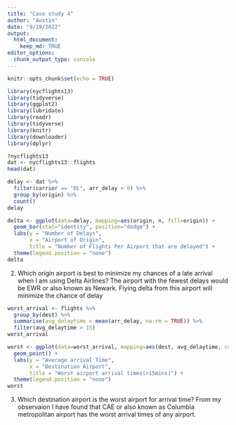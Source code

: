 ```yaml
---
title: "Case study 4"
author: "Austin"
date: "9/19/2022"
output: 
  html_document:
    keep_md: TRUE
editor_options: 
  chunk_output_type: console
---
```


```r
knitr::opts_chunk$set(echo = TRUE)
```

```r
library(nycflights13)
library(tidyverse)
library(ggplot2)
library(lubridate)
library(readr)
library(tidyverse)
library(knitr)
library(downloader)
library(dplyr)
```

```r
?nycflights13
dat <- nycflights13::flights
head(dat)
```

```r
delay <- dat %>%
  filter(carrier == "DL", arr_delay > 0) %>%
  group_by(origin) %>%
  count()
delay

delta <- ggplot(data=delay, mapping=aes(origin, n, fill=origin)) +
  geom_bar(stat="identity", position="dodge") +
  labs(y = "Number of Delays",
       x = "Airport of Origin",
       title = "Number of Flights Per Airport that are delayed") +
  theme(legend.position = "none")
delta
```
2. Which origin airport is best to minimize my chances of a late arrival when I am using Delta Airlines?
The airport with the fewest delays would be EWR or also known as Newark. Flying delta from this airport will minimize the chance of delay

```r
worst_arrival <- flights %>%
  group_by(dest) %>%
  summarise(avg_delaytime = mean(arr_delay, na.rm = TRUE)) %>%
  filter(avg_delaytime > 15)
worst_arrival

worst <- ggplot(data=worst_arrival, mapping=aes(dest, avg_delaytime, color=dest)) +
  geom_point() +
  labs(y = "Average arrival Time",
       x = "Destination Airport",
       title = "Worst airport arrival times(>15mins)") +
  theme(legend.position = "none")
worst
```
3. Which destination airport is the worst airport for arrival time?
From my observaion I have found that CAE or also known as Columbia metropolitan airport has the worst arrival times of any airport.


